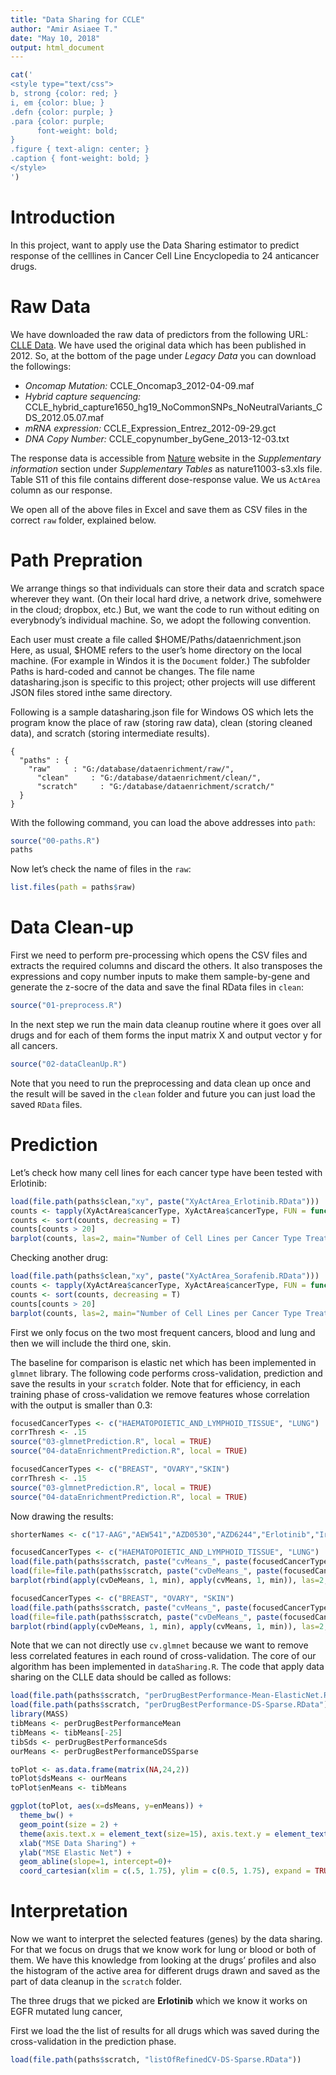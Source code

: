 ```yaml
---
title: "Data Sharing for CCLE"
author: "Amir Asiaee T."
date: "May 10, 2018"
output: html_document
---
```


```r
cat('
<style type="text/css">
b, strong {color: red; }
i, em {color: blue; }
.defn {color: purple; }
.para {color: purple;
      font-weight: bold;
}
.figure { text-align: center; }
.caption { font-weight: bold; }
</style>
')
```

# Introduction 
In this project, want to apply use the Data Sharing estimator to predict response of the celllines in Cancer Cell Line Encyclopedia to 24 anticancer drugs. 

# Raw Data 
We have downloaded the raw data of predictors from the following URL: [CLLE Data](https://portals.broadinstitute.org/ccle/data). We have used the original data which has been published in 2012. So, at the bottom of the page under *Legacy Data* you can download the followings:

* *Oncomap Mutation:* CCLE_Oncomap3_2012-04-09.maf
* *Hybrid capture sequencing:* CCLE_hybrid_capture1650_hg19_NoCommonSNPs_NoNeutralVariants_CDS_2012.05.07.maf
* *mRNA expression:* CCLE_Expression_Entrez_2012-09-29.gct
* *DNA Copy Number:* CCLE_copynumber_byGene_2013-12-03.txt

The response data is accessible from [Nature](https://www.nature.com/articles/nature11003) website in the *Supplementary information* section under *Supplementary Tables* as nature11003-s3.xls file. Table S11 of this file contains different dose-response value. We us `ActArea` column as our response. 

We open all of the above files in Excel and save them as CSV files in the correct `raw` folder, explained below. 

# Path Prepration
We arrange things so that individuals can store their data and scratch space wherever they want. (On their local hard drive, a network drive, somehwere in the cloud; dropbox, etc.) But, we want the code to run without editing on everybnody's individual machine. So, we adopt the following convention. 

Each user must create a file called $HOME/Paths/dataenrichment.json Here, as usual, $HOME refers to the user's home directory on the local machine. (For example in Windos it is the `Document` folder.) The subfolder Paths is hard-coded and cannot be changes. The file name datasharing.json is specific to this project; other projects will use different JSON files stored inthe same directory.

Following is a sample datasharing.json file for Windows OS which lets the program know the place of raw (storing raw data), clean (storing cleaned data), and scratch (storing intermediate results).
```
{
  "paths" : {
    "raw"     : "G:/database/dataenrichment/raw/",
	  "clean"     : "G:/database/dataenrichment/clean/",
	  "scratch"     : "G:/database/dataenrichment/scratch/"
  }
}
```
With the following command, you can load the above addresses into `path`:
```r
source("00-paths.R")
paths
```
Now let's check the name of files in the `raw`:
```r
list.files(path = paths$raw)
```

# Data Clean-up
First we need to perform pre-processing which opens the CSV files and extracts the required columns and discard the others. It also transposes the expressions and copy number inputs to make them sample-by-gene and generate the z-socre of the data and save the final RData files in `clean`:
```r
source("01-preprocess.R")
```
In the next step we run the main data cleanup routine where it goes over all drugs and for each of them forms the input matrix X and output vector y for all cancers. 
```r
source("02-dataCleanUp.R")
```
Note that you need to run the preprocessing and data clean up once and the result will be saved in the `clean` folder and future you can just load the saved `RData` files. 

# Prediction
Let's check how many cell lines for each cancer type have been tested with Erlotinib:
```r
load(file.path(paths$clean,"xy", paste("XyActArea_Erlotinib.RData")))
counts <- tapply(XyActArea$cancerType, XyActArea$cancerType, FUN = function(x) length(x))
counts <- sort(counts, decreasing = T)
counts[counts > 20]
barplot(counts, las=2, main="Number of Cell Lines per Cancer Type Treated by Erlotinib")
```
Checking another drug:
```r
load(file.path(paths$clean,"xy", paste("XyActArea_Sorafenib.RData")))
counts <- tapply(XyActArea$cancerType, XyActArea$cancerType, FUN = function(x) length(x))
counts <- sort(counts, decreasing = T)
counts[counts > 20]
barplot(counts, las=2, main="Number of Cell Lines per Cancer Type Treated by Sorafenib")

```
First we only focus on the two most frequent cancers, blood and lung and then we will include the third one, skin. 

The baseline for comparison is elastic net which has been implemented in `glmnet` library. The following code performs cross-validation, prediction and save the results in your `scratch` folder. Note that for efficiency, in each training phase of cross-validation we remove features whose correlation with the output is smaller than $0.3$:
```r
focusedCancerTypes <- c("HAEMATOPOIETIC_AND_LYMPHOID_TISSUE", "LUNG")
corrThresh <- .15
source("03-glmnetPrediction.R", local = TRUE)
source("04-dataEnrichmentPrediction.R", local = TRUE)

focusedCancerTypes <- c("BREAST", "OVARY","SKIN")
corrThresh <- .15
source("03-glmnetPrediction.R", local = TRUE)
source("04-dataEnrichmentPrediction.R", local = TRUE)
```


Now drawing the results:
```r
shorterNames <- c("17-AAG","AEW541","AZD0530","AZD6244","Erlotinib","Irinotecan","L-685458","Lapatinib","LBW242","Nilotinib","Nutlin-3","Paclitaxel","Panobino","PD-032","PD-033","PF234","PHA-66","PLX4720","RAF265","Sorafenib","TAE684","TKI258","Topotecan","ZD-6474")

focusedCancerTypes <- c("HAEMATOPOIETIC_AND_LYMPHOID_TISSUE", "LUNG")
load(file.path(paths$scratch, paste("cvMeans_", paste(focusedCancerTypes, collapse = "_") ,".RData")))
load(file=file.path(paths$scratch, paste("cvDeMeans_", paste(focusedCancerTypes, collapse = "_") ,".RData")))
barplot(rbind(apply(cvDeMeans, 1, min), apply(cvMeans, 1, min)), las=2, beside = TRUE, ylim = c(0,1), ylab = "Mean Square Error", legend = c("DE", "LASSO"), col=c("red", "blue"), args.legend = list(x = "topright", bty = "n", inset=c(0.15, 0)), names.arg = shorterNames)
```
```r
focusedCancerTypes <- c("BREAST", "OVARY", "SKIN")
load(file.path(paths$scratch, paste("cvMeans_", paste(focusedCancerTypes, collapse = "_") ,".RData")))
load(file=file.path(paths$scratch, paste("cvDeMeans_", paste(focusedCancerTypes, collapse = "_") ,".RData")))
barplot(rbind(apply(cvDeMeans, 1, min), apply(cvMeans, 1, min)), las=2, beside = TRUE, ylim = c(0,1), ylab = "Mean Square Error", legend = c("DE", "LASSO"), col=c("red", "blue"), args.legend = list(x = "topright", bty = "n", inset=c(0.15, 0)), names.arg = shorterNames)

```
Note that we can not directly use `cv.glmnet` because we want to remove less correlated features in each round of cross-validation. The core of our algorithm has been implemented in `dataSharing.R`. The code that apply data sharing on the CLLE data should be called as follows:


```r
load(file.path(paths$scratch, "perDrugBestPerformance-Mean-ElasticNet.RData"))
load(file.path(paths$scratch, "perDrugBestPerformance-DS-Sparse.RData"))
library(MASS)
tibMeans <- perDrugBestPerformanceMean
tibMeans <- tibMeans[-25] 
tibSds <- perDrugBestPerformanceSds
ourMeans <- perDrugBestPerformanceDSSparse

toPlot <- as.data.frame(matrix(NA,24,2))
toPlot$dsMeans <- ourMeans
toPlot$enMeans <- tibMeans

ggplot(toPlot, aes(x=dsMeans, y=enMeans)) +
  theme_bw() +
  geom_point(size = 2) +
  theme(axis.text.x = element_text(size=15), axis.text.y = element_text(size=15), text = element_text(size=20))+
  xlab("MSE Data Sharing") +
  ylab("MSE Elastic Net") +
  geom_abline(slope=1, intercept=0)+
  coord_cartesian(xlim = c(.5, 1.75), ylim = c(0.5, 1.75), expand = TRUE)
```

# Interpretation
Now we want to interpret the selected features (genes) by the data sharing. For that we focus on drugs that we know work for lung or blood or both of them. We have this knowledge from looking at the drugs' profiles and also the histogram of the active area for different drugs drawn and saved as the part of data cleanup in the `scratch` folder. 

The three drugs that we picked are **Erlotinib** which we know it works on EGFR mutated lung cancer, 

First we load the the list of results for all drugs which was saved during the cross-validation in the prediction phase. 
```r
load(file.path(paths$scratch, "listOfRefinedCV-DS-Sparse.RData"))
```






